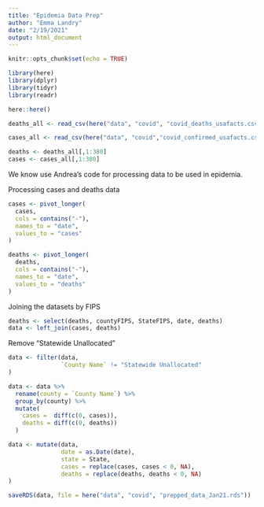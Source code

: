 ```yaml
---
title: "Epidemia Data Prep"
author: "Emma Landry"
date: "2/19/2021"
output: html_document
---
```



```r
knitr::opts_chunk$set(echo = TRUE)
```

```r
library(here)
library(dplyr)
library(tidyr)
library(readr)
```

```r
here::here()
```

```r
deaths_all <- read_csv(here("data", "covid", "covid_deaths_usafacts.csv"))

cases_all <- read_csv(here("data", "covid","covid_confirmed_usafacts.csv" ))
```


```r
deaths <- deaths_all[,1:380]
cases <- cases_all[,1:380]
```

We know use Andrea's code for processing data to be used in epidemia.

Processing cases and deaths data
```r
cases <- pivot_longer(
  cases, 
  cols = contains("-"), 
  names_to = "date", 
  values_to = "cases"
)
```

```r
deaths <- pivot_longer(
  deaths, 
  cols = contains("-"), 
  names_to = "date", 
  values_to = "deaths"
)
```

Joining the datasets by FIPS
```r
deaths <- select(deaths, countyFIPS, StateFIPS, date, deaths)
data <- left_join(cases, deaths)
```

Remove "Statewide Unallocated"
```r
data <- filter(data,
               `County Name` != "Statewide Unallocated"
)
```


```r
data <- data %>% 
  rename(county = `County Name`) %>%
  group_by(county) %>% 
  mutate(
    cases =  diff(c(0, cases)), 
    deaths = diff(c(0, deaths))
  )
```

```r
data <- mutate(data,
               date = as.Date(date),
               state = State,
               cases = replace(cases, cases < 0, NA),
               deaths = replace(deaths, deaths < 0, NA)
)
```

```r
saveRDS(data, file = here("data", "covid", "prepped_data_Jan21.rds"))
```


